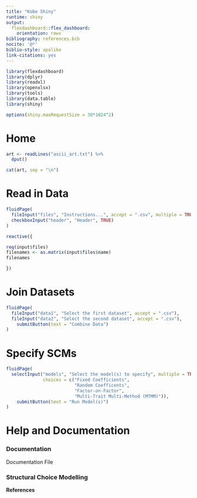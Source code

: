 ---
title: "Kobe Shiny"
runtime: shiny
output:
  flexdashboard::flex_dashboard:
    orientation: rows
bibliography: references.bib
nocite: '@*'
biblio-style: apalike
link-citations: yes
---

```{r setup, include=FALSE}
library(flexdashboard)
library(dplyr)
library(readxl)
library(openxlsx)
library(tools)
library(data.table)
library(shiny)

options(shiny.maxRequestSize = 30*1024^2)

```

# Home

```{r include=FALSE}
art <- readLines("ascii_art.txt") %>%
  dput()
```

```{r}
cat(art, sep = "\n")
```

# Read in Data

```{r}

fluidPage(
  fileInput("files", "Instructions...", accept = ".csv", multiple = TRUE),
  checkboxInput("header", "Header", TRUE)
)

reactive({

req(input$files)  
filenames <- as.matrix(input$files$name)
filenames

})

```


# Join Datasets

```{r}
fluidPage(
  fileInput("data1", "Select the first dataset", accept = ".csv"),
  fileInput("data2", "Select the second dataset", accept = ".csv"),
    submitButton(text = "Combine Data")
)  
```

# Specify SCMs

```{r}
fluidPage(
  selectInput("models", "Select the model(s) to specify", multiple = TRUE,
              choices = c("Fixed Coefficients",
                          "Random Coefficents",
                          "Factor-on-Factor",
                          "Multi-Trait Multi-Method (MTMM)")),
    submitButton(text = "Run Model(s)")
)  
```

# Help and Documentation

### Documentation

Documentation File

### Structural Choice Modelling

**References**